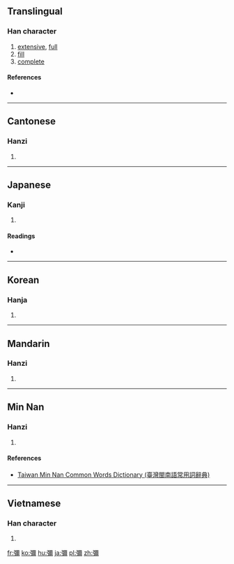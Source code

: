 {{also|弥}}
==Translingual==

===Han character===
{{Han char|rn=57|rad=弓|as=14|sn=17|four=1122<sub>7</sub>|canj=弓一火月 (NMFB)|ids=⿰[[弓]][[爾]]}}

# [[extensive]], [[full]]
# [[fill]]
# [[complete]]

====References====
* {{Han ref|kx=0361.110|dkj=09877|dj=0679.090|hdz=21004.030|uh=5F4C|ud=24396|bh=C0B1|bd=49329}}

----

==Cantonese==

===Hanzi===
{{yue-hanzi|jyut=[[mei4]], [[nei4]]|y=mei4, nei4|sim=弥}}

# {{defn|lang=yue|sort=弓14}}

----

==Japanese==

===Kanji===
{{ja-kanji|grade=|rs=弓14}}

# {{defn|lang=ja|sort=弓14}}

====Readings====
* {{ja-readings|on=[[び]] (bi), [[み]] (mi), [[げい]] (gei)|kun=[[ひさしい]] (hisashii), [[わたる]] (wataru), [[あまねし]] (amaneshi), [[いよいよ]] (iyoiyo)}}

----

==Korean==

===Hanja===
{{ko-hanja|hangeul=미|eumhun=|rv=mi|mr=mi|y=mi}}

# {{defn|lang=ko|sort=弓14}}

----

==Mandarin==

===Hanzi===
{{cmn-hanzi|sim=弥|pin=[[mí]] ([[mi2]])|wg=mi<sup>2</sup>}}

# {{defn|lang=cmn|sort=弓14}}

----

==Min Nan==

===Hanzi===
{{nan-hanzi|tlpa=[[mí]] (mi<sup>2</sup>), [[nî]] (ni<sup>5</sup>)}}

# {{defn|lang=nan|sort=弓14}}

====References====
*[http://twblg.dict.edu.tw/holodict_new/index.html Taiwan Min Nan Common Words Dictionary (臺灣閩南語常用詞辭典)]

----

==Vietnamese==

===Han character===
{{vi-hantu|[[di]]|rs=弓14}}

# {{defn|lang=vi|sort=弓14}}

[[fr:彌]]
[[ko:彌]]
[[hu:彌]]
[[ja:彌]]
[[pl:彌]]
[[zh:彌]]